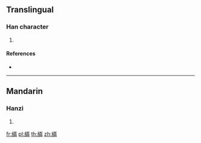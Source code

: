 {{character info/new}}
==Translingual==

===Han character===
{{Han char|rn=120|rad=糸|as=09|sn=15|four=27927|canj=VFNOB}}

# {{defn|Han|sort=糸09}}

====References====
* {{Han ref|kx=0933.061|dkj=27727|dj=1371.310|hdz=53433.010|uh=7E03|ud=32259|bh=E6E9|bd=59113}}

----

==Mandarin==

===Hanzi===
{{cmn-hanzi|pin=[[chào]] ([[chao4]]), [[cù]] ([[cu4]]), [[xū]] ([[xu1]]), [[zhōu]] ([[zhou1]])|wg=ch'ao<sup>4</sup>, ts'u<sup>4</sup>, hsü<sup>1</sup>, chou<sup>1</sup>}}

# {{defn|lang=cmn|sort=糸09}}

[[fr:縃]]
[[pl:縃]]
[[th:縃]]
[[zh:縃]]
